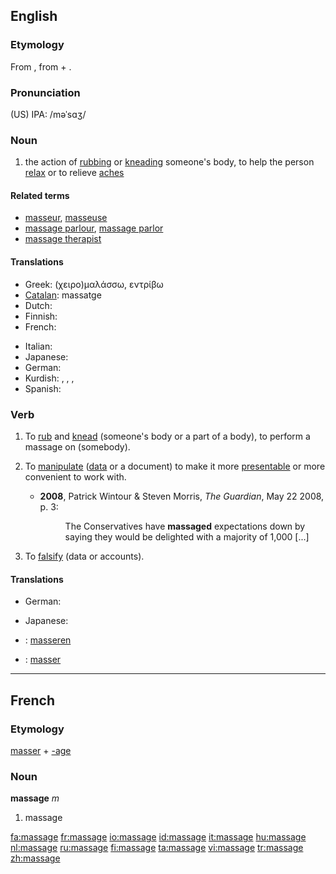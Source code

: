 {{see|Massage}}
==English==

===Etymology===
From {{F.}} {{term|massage|lang=fr}}, from {{term|masser||to [[mass]]}} + {{term|-age}}.

===Pronunciation===
(US) IPA: /məˈsɑʒ/

===Noun===
{{wikipedia}}
{{en-noun}}

# the action of [[rub]]bing or [[knead]]ing someone's body, to help the person [[relax]] or to relieve [[ache]]s

====Related terms====
* [[masseur]], [[masseuse]]
* [[massage parlour]], [[massage parlor]]
* [[massage therapist]]

====Translations====
{{top}}
* Greek: (χειρο)μαλάσσω, εντρίβω
* [[Catalan]]: massatge {{m}}
* Dutch: {{t+|nl|massage|f}}
* Finnish: {{t+|fi|hieronta}}
* French: {{t+|fr|massage|m}}
{{mid}}
* Italian: {{t+|it|massaggio|m}}
* Japanese: {{t|ja|マッサージ|tr=massāji|sc=Jpan}}
* German: {{t+|de|Massage|f}}
* Kurdish: {{t|ku|gemirandin|f}}, {{t|ku|perixandin|f}}, {{t|ku|mistdan|f}}, {{t|ku|masaj|f}}
* Spanish: {{t-|es|masaje|m}}
{{bottom}}

===Verb===
{{en-verb|massag|ing}}

#{{transitive}} To [[rub]] and [[knead]] (someone's body or a part of a body), to perform a massage on (somebody).
#{{transitive}} To [[manipulate]] ([[data]] or a document) to make it more [[presentable]] or more convenient to work with.
#*'''2008''', Patrick Wintour & Steven Morris, ''The Guardian'', May 22 2008, p. 3:
#*:The Conservatives have '''massaged''' expectations down by saying they would be delighted with a majority of 1,000 [...]
#{{transitive}} To [[falsify]] (data or accounts).

====Translations====
{{trans-top|to perform a massage on somebody}}
* German: {{t+|de|massieren}}
{{trans-mid}}
* Japanese: {{t|ja|マッサージする|tr=massāji suru|sc=Jpan}}
{{trans-bottom}}

{{trans-top|to manipulate data or a document}}
{{trans-mid}}
{{trans-bottom}}

{{trans-top|to falsify data or accounts}}
{{trans-mid}}
{{trans-bottom}}

{{checktrans-top}}
* {{ttbc|Dutch}}: [[masseren]]
* {{ttbc|French}}: [[masser]]
{{checktrans-bottom}}

----

==French==

===Etymology===
[[masser]] + [[-age]]

===Noun===
'''massage''' ''m''

# massage

[[fa:massage]]
[[fr:massage]]
[[io:massage]]
[[id:massage]]
[[it:massage]]
[[hu:massage]]
[[nl:massage]]
[[ru:massage]]
[[fi:massage]]
[[ta:massage]]
[[vi:massage]]
[[tr:massage]]
[[zh:massage]]